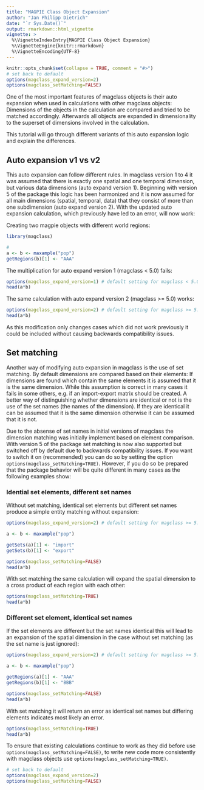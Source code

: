 ```yaml
---
title: "MAGPIE Class Object Expansion"
author: "Jan Philipp Dietrich"
date: "`r Sys.Date()`"
output: rmarkdown::html_vignette
vignette: >
  %\VignetteIndexEntry{MAGPIE Class Object Expansion}
  %\VignetteEngine{knitr::rmarkdown}
  %\VignetteEncoding{UTF-8}
---
```


```r
knitr::opts_chunk$set(collapse = TRUE, comment = "#>")
# set back to default
options(magclass_expand_version=2) 
options(magclass_setMatching=FALSE)
```

One of the most important features of magclass objects is their auto expansion when used in calculations with other magclass objects: Dimensions of the objects in the calculation are compared and tried to be matched accordingly. Afterwards all objects are expanded in dimensionality to the superset of dimensions involved in the calculation.

This tutorial will go through different variants of this auto expansion logic and explain the differences.

## Auto expansion v1 vs v2

This auto expansion can follow different rules. In magclass version 1 to 4 it was assumed that there is exactly one spatial and one temporal dimension, but various data dimensions (auto expand version 1). Beginning with version 5 of the package this logic has been harmonized and it is now assumed for all main dimensions (spatial, temporal, data) that they consist of more than one subdimension (auto expand version 2). 
With the updated auto expansion calculation, which previously have led to an error, will now work:

Creating two magpie objects with different world regions:
```r
library(magclass)

# 
a <- b <- maxample("pop")
getRegions(b)[1] <- "AAA"

```

The multiplication for auto expand version 1 (magclass < 5.0) fails:
```r
options(magclass_expand_version=1) # default setting for magclass < 5.0
head(a*b)
```

The same calculation with auto expand version 2 (magclass >= 5.0) works:
```r

options(magclass_expand_version=2) # default setting for magclass >= 5.0
head(a*b)


```

As this modification only changes cases which did not work previously it could be included without causing backwards compatibility issues. 

## Set matching

Another way of modifying auto expansion in magclass is the use of set matching. By default dimensions are compared based on their elements: If dimensions are found which contain the same elements it is assumed that it is the same dimension. While this assumption is correct in many cases it fails in some others, e.g. if an import-export matrix should be created. 
A better way of distinguishing whether dimensions are identical or not is the use of the set names (the names of the dimension). If they are identical it can be assumed that it is the same dimension otherwise it can be assumed that it is not.

Due to the absense of set names in initial versions of magclass the dimension matching was initially implement based on element comparison. With version 5 of the package set matching is now also supported but switched off by default due to backwards compatibility issues. If you want to switch it on (recommended) you can do so by setting the option `options(magclass_setMatching=TRUE)`. However, if you do so be prepared that the package behavior will be quite different in many cases as the following examples show:

### Idential set elements, different set names

Without set matching, identical set elements but different set names produce a simple entity matching without expansion:

```r
options(magclass_expand_version=2) # default setting for magclass >= 5.0

a <- b <- maxample("pop")

getSets(a)[1] <- "import"
getSets(b)[1] <- "export"

options(magclass_setMatching=FALSE)
head(a*b)
```

With set matching the same calculation will expand the spatial dimension to a cross product of each region with each other:

```r
options(magclass_setMatching=TRUE)
head(a*b)
```

### Different set element, identical set names

If the set elements are different but the set names identical this will lead to an expansion of the spatial dimension in the case without set matching (as the set name is just ignored):

```r
options(magclass_expand_version=2) # default setting for magclass >= 5.0

a <- b <- maxample("pop")

getRegions(a)[1] <- "AAA"
getRegions(b)[1] <- "BBB"

options(magclass_setMatching=FALSE)
head(a*b)
```

With set matching it will return an error as identical set names but differing elements indicates most likely an error.

```r
options(magclass_setMatching=TRUE)
head(a*b)
```

To ensure that existing calculations continue to work as they did before use `options(magclass_setMatching=FALSE)`, to write new code more consistently with magclass objects use `options(magclass_setMatching=TRUE)`.

```r
# set back to default
options(magclass_expand_version=2) 
options(magclass_setMatching=FALSE)
```
